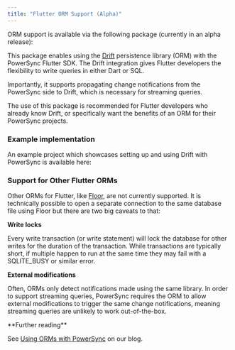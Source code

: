 ```yaml
---
title: "Flutter ORM Support (Alpha)"
---
```


ORM support is available via the following package (currently in an alpha release):

<Card
  title="drift_sqlite_async | Dart package"
  icon="dart-lang"
  href="https://pub.dev/packages/drift%5Fsqlite%5Fasync"
  horizontal
/>

This package enables using the [Drift](https://pub.dev/packages/drift) persistence library (ORM) with the PowerSync Flutter SDK. The Drift integration gives Flutter developers the flexibility to write queries in either Dart or SQL.

Importantly, it supports propagating change notifications from the PowerSync side to Drift, which is necessary for streaming queries.

The use of this package is recommended for Flutter developers who already know Drift, or specifically want the benefits of an ORM for their PowerSync projects.

### Example implementation

An example project which showcases setting up and using Drift with PowerSync is available here:

<Card
  title="powersync.dart/demos/supabase-todolist-drift"
  icon="github"
  href="https://github.com/powersync-ja/powersync.dart/tree/master/demos/supabase-todolist-drift"
  horizontal
/>

### Support for Other Flutter ORMs

Other ORMs for Flutter, like [Floor](https://pinchbv.github.io/floor/), are not currently supported. It is technically possible to open a separate connection to the same database file using Floor but there are two big caveats to that:

**Write locks**

Every write transaction (or write statement) will lock the database for other writes for the duration of the transaction. While transactions are typically short, if multiple happen to run at the same time they may fail with a SQLITE\_BUSY or similar error.

**External modifications**

Often, ORMs only detect notifications made using the same library. In order to support streaming queries, PowerSync requires the ORM to allow external modifications to trigger the same change notifications, meaning streaming queries are unlikely to work out-of-the-box.

<Check>
**Further reading**

See [Using ORMs with PowerSync](https://www.powersync.com/blog/using-orms-with-powersync) on our blog.

</Check>
